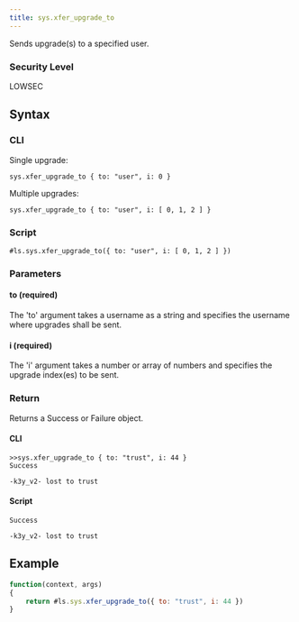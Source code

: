 ```yaml
---
title: sys.xfer_upgrade_to
---
```


Sends upgrade(s) to a specified user.

### Security Level

LOWSEC

## Syntax

### CLI

Single upgrade:

```
sys.xfer_upgrade_to { to: "user", i: 0 }
```

Multiple upgrades:

```
sys.xfer_upgrade_to { to: "user", i: [ 0, 1, 2 ] }
```

### Script

```
#ls.sys.xfer_upgrade_to({ to: "user", i: [ 0, 1, 2 ] })
```

### Parameters

#### to (required)

The 'to' argument takes a username as a string and specifies the username where upgrades shall be sent.

#### i (required)

The 'i' argument takes a number or array of numbers and specifies the upgrade index(es) to be sent.

### Return

Returns a Success or Failure object.

#### CLI

```
>>sys.xfer_upgrade_to { to: "trust", i: 44 }
Success

-k3y_v2- lost to trust
```

#### Script

```
Success

-k3y_v2- lost to trust
```

## Example

```js
function(context, args)
{
	return #ls.sys.xfer_upgrade_to({ to: "trust", i: 44 })
}
```
